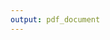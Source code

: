 ```yaml
---
output: pdf_document
---
```


\graphicspath{ {./images/} }
\linespread{1.5}\selectfont
\vspace*{1 cm}
\begin{center}
\includegraphics[width=5cm, height=7cm]{SSE_logo}
\normalsize \break
Bachelor Thesis \break
\Large
\textbf{State-dependent evaluation of Random Forest in forecasting the real activity of the US economy using treasury yield implied volatility}\break
\vspace{0.5 cm}
\end{center}
\begin{flushleft}
Authors:\break
Karel Räppo\break
Henry Enno Turu\break
\vspace{0.5 cm}

Supervisor:\break
Boriss Siliverstovs\break
\end{flushleft}
\vspace{1 cm}
\begin{center}
\large
\textbf{April 2021}\break
\textbf{Riga}
\end{center}
\linespread{1.5}\selectfont


